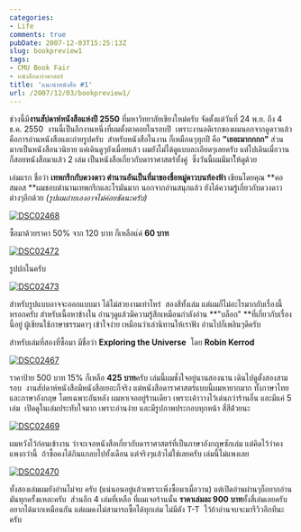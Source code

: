 ```yaml
---
categories:
- Life
comments: true
pubDate: 2007-12-03T15:25:13Z
slug: bookpreview1
tags:
- CMU Book Fair
- หนังสือดาราศาสตร์
title: 'แนะนำหนังสือ #1'
url: /2007/12/03/bookpreview1/
---
```


ช่วงนี้มี**งานสัปดาห์หนังสือแห่งปี 2550** ที่มหาวิทยาลัยเชียงใหม่ครับ จัดตั้งแต่วันที่ 24 พ.ย. ถึง 4 ธ.ค. 2550  งานนี้เป็นอีกงานหนึ่งที่ผมตั้งตาคอยในรอบปี  เพราะงานอดิเรกของผมนอกจากดูดาวแล้ว คือการอ่านหนังสือและถ่ายรูปครับ  สำหรับหนังสือในงาน ก็เหมือนๆทุกปี คือ **"เยอะมากกกก"** ส่วนมากเป็นหนังสือนวนิยาย แค่เดินดูๆยังเมื่อยแล้ว ผมยังไม่ได้ดูแบบละเอียดๆเลยครับ แต่ไปเดินเมื่อวานก็สอยหนังสือมาแล้ว 2 เล่ม เป็นหนังสือเกี่ยวกับดาราศาสตร์ทั้งคู่  ซึ่งวันนี้ผมมีมาใ้ห้ดูด้วย

เล่มแรก ชื่อว่า **เทพกรีกกับดวงดาว ตำนานอันเป็นที่มาของชื่อหมู่ดาวบนท้องฟ้า** เขียนโดยคุณ **คอสมอส **ผมชอบตำนานเทพกรีกและโรมันมาก นอกจากอ่านสนุกแล้ว ยังได้ความรู้เกี่ยวกับดวงดาวต่างๆอีกด้วย _(รูปผมถ่ายเองอาจไม่ค่อยชัดนะครับ)_


[![DSC02468](https://armno.in.th/wp-content/uploads/2007/12/dsc02468-thumb.jpg)](https://armno.in.th/wp-content/uploads/2007/12/dsc024681.jpg)




ซื้อมาด้วยราคา 50% จาก 120 บาท ก็เหลือแ่ค่ **60 บาท**




[![DSC02472](https://armno.in.th/wp-content/uploads/2007/12/dsc02472-thumb.jpg)](https://armno.in.th/wp-content/uploads/2007/12/dsc024721.jpg)




รูปปกในครับ




[![DSC02473](https://armno.in.th/wp-content/uploads/2007/12/dsc02473-thumb.jpg)](https://armno.in.th/wp-content/uploads/2007/12/dsc024731.jpg)


สำหรับรูปแบบอาจจะออกแบบมา ได้ไม่สวยงามเท่าไหร่  สองสีทั้งเล่ม แต่ผมก็ไม่อะไรมากกับเรื่องนี้หรอกครับ สำหรับเนื้อหาข้างใน อ่านๆดูแล้วมีความรู้สึกเหมือนกำลังอ่าน **"บล็อก" **ที่เกี่ยวกับเรื่องนี้อยู่ ผู้เขียนใช้ภาษาธรรมดาๆ เข้าใจง่าย เหมือนว่าเล่านิทานให้เราฟัง อ่านไปก็เพลินๆดีครับ

สำหรับเล่มที่สองที่ซื้อมา มีชื่อว่า **Exploring the Universe**  โดย **Robin Kerrod**


[![DSC02467](https://armno.in.th/wp-content/uploads/2007/12/dsc02467-thumb.jpg)](https://armno.in.th/wp-content/uploads/2007/12/dsc024671.jpg)


ราคาป้าย 500 บาท 15% ก็เหลือ **425 บาท**ครับ เล่มนี้ผมชั่งใจอยู่นานสองนาน เดินไปดูตั้งสองสามรอบ  งานสัปดาห์หนังสือมีหนังสือเยอะก็จริง แต่หนังสือดาราศาสตร์แบบนี้ผมหายากมาก ทั้งภาษาไทยและภาษาอังกฤษ โดยเฉพาะอันหลัง ผมหาเจออยู่ร้านเดียว เพราะเค้าวางไว้เด่นกว่าร้านอื่น และมีแค่ 5 เล่ม  เปิดดูในเล่มประทับใจมาก เพราะอ่านง่าย และมีรูปภาพประกอบทุกหน้า สี่สีด้่วยนะ


[![DSC02469](https://armno.in.th/wp-content/uploads/2007/12/dsc02469-thumb.jpg)](https://armno.in.th/wp-content/uploads/2007/12/dsc024691.jpg)


ผมหวังไว้ก่อนเข้างาน ว่าจะเจอหนังสือเกี่ยวกับดาราศาสตร์ที่เป็นภาษาอังกฤษซักเล่ม แต่คิดไว้ว่าคงแพงกว่านี้  ถ้าซื้อคงได้กินแกลบไปทั้งเดือน แต่จริงๆแล้วไม่ใช่เลยครับ เล่มนี้ไม่แพงเลย


[![DSC02470](https://armno.in.th/wp-content/uploads/2007/12/dsc02470-thumb.jpg)](https://armno.in.th/wp-content/uploads/2007/12/dsc024701.jpg)


ทั้งสองเล่มผมยังอ่านไม่จบ ครับ (แน่นอนอยู่แล้วเพราะเพิ่งซื้อมาเมื่อวาน) แต่เปิดอ่านผ่านๆก็อยากอ่านมันทุกครั้งแหละครับ  ส่วนอีก 4 เล่มที่เหลือ ที่ผมเจอร้านนั้น **ราคาเล่มละ 900 บาท**ทั้งสี่เล่มเลยครับ อยากได้มากเหมือนกัน แต่ผมคงไม่สามารถซื้อได้ทุกเล่ม ไม่มีตัง T-T  ไว้ถ้าอ่านจบจะมารีวิวอีกทีนะครับ
